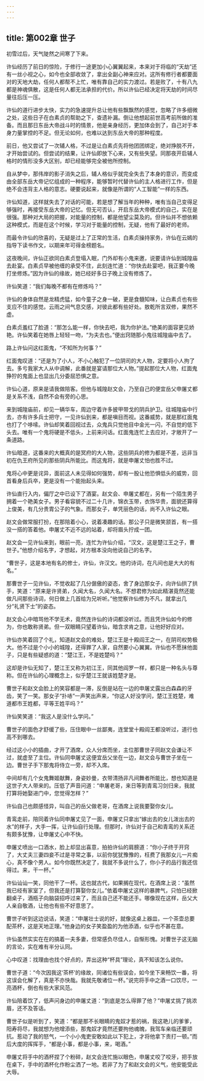 ```yaml
---
---
---
```

title: 第002章 世子
---





初雪过后，天气陡然之间寒了下来。

许仙经历了前日的惊险，于修行一途更加小心翼翼起来，本来对于将临的“天劫”还有一丝小视之心，如今也全部收敛了，拿出全副心神来应对。这所有修行者都要面对的天地大劫，任何人都帮不上忙，唯有靠自己的实力渡过。若是败了，十有八九都是神魂俱散，这是任何人都无法承担的代价。所以许仙已经决定将天劫的时间尽量往后压一压。

许仙的道行进步太快，实力的急速提升总让他有些飘飘然的感觉，忽略了许多细微之处，这些日子在白素贞的帮助之下，查遗补漏。倒让他想起前世高考前所做的准备。而且那日东岳大帝战斗时的情景，他是亲身经历，更加体会到了，自己对于本身力量掌控的不足。但无论如何，也难以达到东岳大帝的那种程度。

前日，他又尝试了一次辅人格，不过是让白素贞先将他团团绑定，绝对挣脱不开，才开始尝试的。但尝试的结果，让许仙即放下心来，又有些失望。同那夜开启辅人格时的情形没多大区别，却已经能够完全被他所控制。

自从梦中，那伟岸的影子消失之后，辅人格似乎就完全失去了本身的意识，而变成由全部东岳大帝记忆组成的一种程序，能够暂时代替许仙的主人格进行工作，但是绝不会违背主人格的意志。硬要说起来，就像是所谓的“人工智能”一样的东西。

许仙知道，这样就失去了对话的可能，若是想了解当年的种种，唯有当自己变得足够强时，再接受东岳大帝的记忆。但无可否认，开启东岳大帝模式的自己，实在是很强。那种对大局的把握，对能量的控制，都是他望尘莫及的。但许仙并不想依赖这种模式，而是在这个时候，学习对于能量的控制，无疑，他有了最好的老师。

而最令许仙的欣喜的，无疑是过上了正常的生活，白素贞操持家务，许仙在云嫣的指导下读书作文，以期来年可得金榜题名。

这夜晚间，许仙正欲同白素贞登塌入眠，门外却有小鬼来邀，说要请许仙到城隍庙去赴宴。白素贞早被他缠的承受不住，此刻连忙道：“你快去赴宴吧，我正要今晚打坐修炼。”因为许仙的缘故，她已经好多日子晚上没有修炼了。

许仙笑道：“我们每晚不都有在修炼吗？”

许仙的身体自然是龙精虎猛，如今童子之身一破，更是食髓知味，让白素贞也有些支应不住的感觉。云雨之间气息交感，对彼此都有些好处。敖乾所言双修，果然不虚。

白素贞羞红了脸道：“那怎么能一样，你快去吧，我为你护法。”绝美的面容更见娇艳。许仙笑着在她唇上轻轻一吻，“为夫去也。”便出窍随那小鬼往城隍庙中去了。

路上许仙问这红面鬼，“不知所为何事？”

红面鬼叹道：“还是为了小人，不小心触犯了一位阴司的大人物，定要将小人拘了去。多亏我家大人从中调解，此番就是宴请那位大人物。”提起那位大人物，红面鬼狰狞的鬼面上也显出几分委屈恐惧之意。

许仙心道，原来是请我做陪客。但他与城隍赵文会，乃至自己的便宜岳父申屠丈都是关系不浅，自然不会有旁的心思。

来到城隍庙前，却见一辆华车，周边守着许多披甲带戈的阴兵护卫。往城隍庙中行去，亦有许多兵士把守，一见许仙到来，都是嗔目而视。这番威势，就是那红面鬼也打了个哆嗦。许仙却笑着回视过去，众鬼兵只觉他目中金光一闪，不自觉的低下头去。唯有一个鬼将硬是不低头，上前来问话。红面鬼连忙上去应对，才敞开了一条道路。

许仙暗道，这番来的大概真的是冥府的大人物，这些阴兵的修为都是不差，远非当初在仇王府所见的那些阴兵所能比。而这鬼将，就是申屠丈怕也胜不过。

鬼将心中更是诧异，面前这人未见得如何强势，却有一股让他恐惧低头的威势，回首看身后兵卒，更是没有一个能抬起头来。

许仙直行入内，偏厅之中已设下了酒宴。赵文会、申屠丈都在，另有一个陌生男子拥着一个艳美女子。男子看容貌不过二十几许，锦衣玉带，衣饰华贵，面貌还算得上俊美，有几分贵胄公子的气象。而那女子，单凭丽色的话，尚不入许仙之眼。

赵文会做常服打扮，在那陪着小心，说着凑趣的话。那公子只是微笑颔首，有一搭没一搭的答着他。申屠丈不近不远的站着，却将眉头拧成一团。

赵文会一见许仙来到，眼前一亮，连忙为许仙介绍，“汉文，这是楚江王之子，曹世子。”他想介绍名字，才想起，对方根本没向他说自己的名字。

“曹世子，这是本地有名的修士，许仙，许汉文。他的诗词，在凡间也是大大的有名。”

那曹世子一见许仙，不觉收起了几分倨傲的姿态，舍了身边那女子，向许仙拱了拱手，笑道：“原来是许贤弟，久闻大名，久闻大名。不想君修为如此精湛竟然还能做凡间那些诗词，何日做上几首给为兄听听。”他觉察许仙修为不凡，就拿出几分“礼贤下士”的姿态。

赵文会心中暗骂他不学无术，竟然连许仙的诗词都没听过。而且凭许仙如今的修为，你也敢称贤弟。但一双眼睛只望着许仙，暗含求肯之意，让他好好应对。

许仙亦笑着回了个礼，知道赵文会的难处，楚江王是十殿阎王之一，在阴司权势极大。他不过是个小小的城隍，还得罪了人家，自然要小心翼翼。许仙也不愿抹他面子，只是有些疑惑的道：“楚江王，不是姓楚吗？”

这却是许仙无知了，楚江王又称为初江王，同其他阎罗一样，都只是一种名头与尊称。但在许仙的心理概念上，似乎楚江王就该姓楚才是。

曹世子和赵文会脸上的笑容都是一滞，反倒是站在一边的申屠丈露出白森森的牙齿，笑了一笑。那女子“扑哧”一声笑出声来，“你这人好没学问，楚江王姓楚，难道都市王姓都，平等王姓平吗？”

许仙笑笑道：“我这人是没什么学问。”

曹世子的面色才舒缓了些，压住眼中一丝鄙夷，连堂堂十殿阎王都没听过，道行也高不到哪去。

经过这小小的插曲，才开了酒席，众人分席而坐，主位那曹世子同赵文会谦让不过，就虚至了主位。许仙同申屠丈这便宜岳父坐在一边，赵文会与曹世子坐在一边。曹世子手下那鬼将侍立一旁，却不入席。

中间却有几个女鬼舞姬献舞，身姿妙曼，衣带清扬非凡间舞者所能比，想也知道是这世子大人带来的。压低了声音问道：“申屠老哥，来日等到青鸾习剑归来，我就打算将她娶进门中，您觉得怎样？”

许仙自己也颇感怪异，叫自己的岳父做老哥，在酒席上说我要娶你女儿。

青鸾走前，陪同着许仙同申屠丈见了一面，申屠丈只拿出“嫁出去的女儿泼出去的水”的样子，大手一挥，让许仙自行处理。但那时，许仙对于自己和青鸾的关系还有颇多犹豫，让申屠丈心中不快。

申屠丈喷出一口酒水，脸上却显出喜意，拍拍许仙的肩膀道：“你小子终于开窍了，大丈夫三妻四妾不过是寻常之事，以前你犹犹豫豫的，枉费了我那女儿一片痴心，真不像个男人。如今你既然决定了，我就不多说什么了，你小子的品行我还信得过。来，干一杯。”

许仙讪讪一笑，同他干了一杯。这也就古代，如果搁在现代，在酒席上说：“虽然我已经有家室了，但我还是打算娶你女儿。”依着申屠丈这样的暴脾气，只怕已经掀翻桌子，酒瓶子向脑袋招呼过来了，而且自己还不能还手。哪像现在这样，岳父大人亲自敬酒，让他也有些不好意思了。

曹世子听到这边说话，笑道：“申屠壮士说的好，就像这桌上器皿，一个茶壶总要配茶杯，这是天地正理。”他身边的女子笑盈盈的为他添酒，似乎也不甚在意。

许仙虽然实实在在的搞着一夫多妻，但常感负尽佳人，自惭形愧。对曹世子这无脑的言论，实在难有半分认同。

心中叹道：找理由也找个好点的，弄出这种“杯具”理论，真不知该怎么说你。

曹世子道：“今次因我这‘茶杯’的缘故，同诸位有些误会，如今坐下来畅饮一番，将这误会化解了，真是不亦快哉。我就先敬诸位一杯。”说完将手中之酒一口饮尽，一亮酒杯，倒也有些大家风范。

许仙陪着饮了，低声问身边的申屠丈道：“到底是怎么得罪了他？”申屠丈挑了挑浓眉，还不及答话。

曹世子似是听到了，笑道：“都是那不长眼睛的鬼奴才惹的祸，我这艳儿的爹爹，阳寿将尽，我就想为他增添些，那鬼奴才竟然还要拘他魂魄，我驾车亲临还要顽抗。惹动了我的怒气，一个小小鬼吏安敢如此以下犯上，才将他拿下责打一顿。”而后大度的挥挥手，“都是小事，都是小事，来，喝酒。”

申屠丈将手中的酒杯捏了个粉碎，赵文会连忙施以眼色，申屠丈咬了咬牙，把手放在桌下，手中的酒杯化作粉尘洒了一地。若非了为了和赵文会的义气，他安能受此大辱。